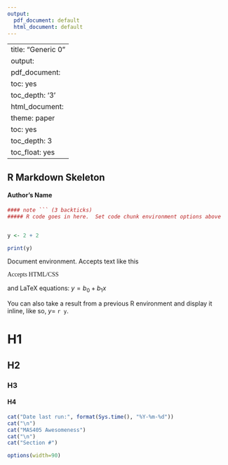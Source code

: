 ```yaml
---
output:
  pdf_document: default
  html_document: default
---
```





---
title: "Generic 0"
output:
  pdf_document:
    toc: yes
    toc_depth: '3'
  html_document:
    theme: paper
    toc: yes
    toc_depth: 3
    toc_float: yes
---


## R Markdown Skeleton

#### Author's Name





```r

#### note ``` (3 backticks)
##### R code goes in here.  Set code chunk environment options above


y <- 2 + 2

print(y)


```


Document environment.  Accepts text like this


<p style='font-family:Verdana;'> Accepts HTML/CSS </p>


and LaTeX equations: $y=b_0 + b_1 x$


You can also take a result from a previous R environment and display it inline, like so, $y=$ `r y`.


# H1

## H2

### H3

#### H4




```r

cat("Date last run:", format(Sys.time(), "%Y-%m-%d"))
cat("\n")
cat("MAS405 Awesomeness")
cat("\n")
cat("Section #")

options(width=90)

```









